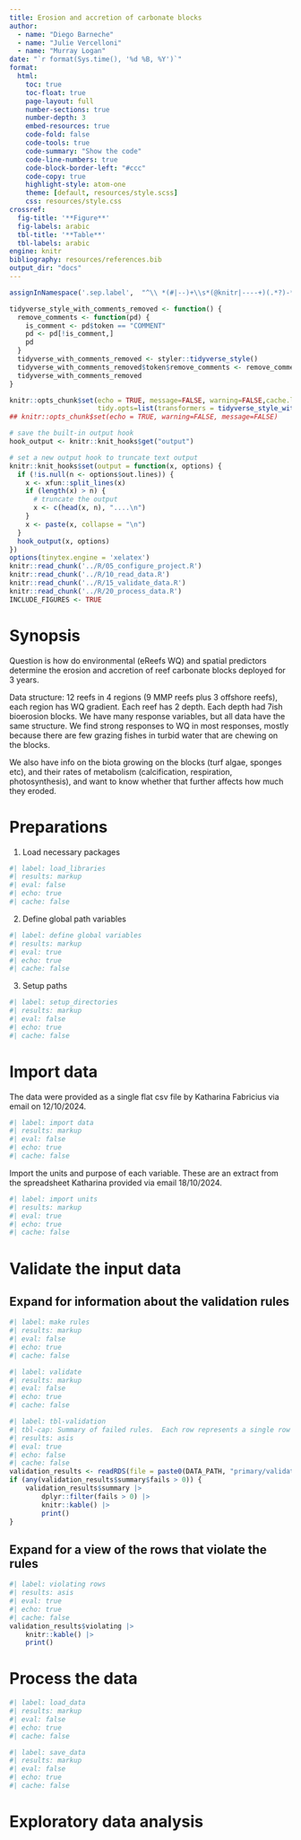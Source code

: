 ```yaml
---
title: Erosion and accretion of carbonate blocks 
author: 
  - name: "Diego Barneche"
  - name: "Julie Vercelloni"
  - name: "Murray Logan"
date: "`r format(Sys.time(), '%d %B, %Y')`"
format: 
  html:
    toc: true
    toc-float: true
    page-layout: full
    number-sections: true
    number-depth: 3
    embed-resources: true
    code-fold: false
    code-tools: true
    code-summary: "Show the code"
    code-line-numbers: true
    code-block-border-left: "#ccc"
    code-copy: true
    highlight-style: atom-one
    theme: [default, resources/style.scss]
    css: resources/style.css
crossref:
  fig-title: '**Figure**'
  fig-labels: arabic
  tbl-title: '**Table**'
  tbl-labels: arabic
engine: knitr
bibliography: resources/references.bib
output_dir: "docs"
---
```


```r
assignInNamespace('.sep.label',  "^\\ *(#|--)+\\s*(@knitr|----+)(.*?)-*\\s*$", ns='knitr')

tidyverse_style_with_comments_removed <- function() {
  remove_comments <- function(pd) {
    is_comment <- pd$token == "COMMENT"
    pd <- pd[!is_comment,]
    pd
  }
  tidyverse_with_comments_removed <- styler::tidyverse_style()
  tidyverse_with_comments_removed$token$remove_comments <- remove_comments
  tidyverse_with_comments_removed
}

knitr::opts_chunk$set(echo = TRUE, message=FALSE, warning=FALSE,cache.lazy = FALSE, tidy='styler',
                      tidy.opts=list(transformers = tidyverse_style_with_comments_removed()))
## knitr::opts_chunk$set(echo = TRUE, warning=FALSE, message=FALSE)

# save the built-in output hook
hook_output <- knitr::knit_hooks$get("output")

# set a new output hook to truncate text output
knitr::knit_hooks$set(output = function(x, options) {
  if (!is.null(n <- options$out.lines)) {
    x <- xfun::split_lines(x)
    if (length(x) > n) {
      # truncate the output
      x <- c(head(x, n), "....\n")
    }
    x <- paste(x, collapse = "\n")
  }
  hook_output(x, options)
})
options(tinytex.engine = 'xelatex')
knitr::read_chunk('../R/05_configure_project.R')
knitr::read_chunk('../R/10_read_data.R')
knitr::read_chunk('../R/15_validate_data.R')
knitr::read_chunk('../R/20_process_data.R')
INCLUDE_FIGURES <- TRUE
```

# Synopsis

Question is how do environmental (eReefs WQ) and spatial predictors
determine the erosion and accretion of reef carbonate blocks deployed
for 3 years.

Data structure: 12 reefs in 4 regions (9 MMP reefs plus 3 offshore
reefs), each region has WQ gradient. Each reef has 2 depth. Each depth
had 7ish bioerosion blocks. We have many response variables, but all
data have the same structure. We find strong responses to WQ in most
responses, mostly because there are few grazing fishes in turbid water
that are chewing on the blocks.

We also have info on the biota growing on the blocks (turf algae,
sponges etc), and their rates of metabolism (calcification,
respiration, photosynthesis), and want to know whether that further
affects how much they eroded.
 
# Preparations

1. Load necessary packages

```r
#| label: load_libraries
#| results: markup
#| eval: false
#| echo: true
#| cache: false
```

2. Define global path variables

```r
#| label: define global variables
#| results: markup
#| eval: true
#| echo: true
#| cache: false
```

3. Setup paths

```r
#| label: setup_directories
#| results: markup
#| eval: false
#| echo: true
#| cache: false
```

# Import data

The data were provided as a single flat csv file by Katharina
Fabricius via email on 12/10/2024.

```r
#| label: import data
#| results: markup
#| eval: false
#| echo: true
#| cache: false
```

Import the units and purpose of each variable. These are an extract
from the spreadsheet Katharina provided via email 18/10/2024.

```r
#| label: import units 
#| results: markup
#| eval: true
#| echo: true
#| cache: false
```



# Validate the input data

::: {.callout-note collapse="true"}
## Expand for information about the validation rules
```r
#| label: make rules
#| results: markup
#| eval: false
#| echo: true
#| cache: false
```

:::

```r
#| label: validate
#| results: markup
#| eval: false
#| echo: true
#| cache: false
```

```r
#| label: tbl-validation
#| tbl-cap: Summary of failed rules.  Each row represents a single row (a description of which is presented in the first column and this description typically indicates a column of the data that the test applies to) and the number of individual tests are listed in the "items" field.  For rows that have more than one item, it implies that the test is applied "row-wise" (that is individualy to each record in the field).
#| results: asis
#| eval: true
#| echo: false
#| cache: false
validation_results <- readRDS(file = paste0(DATA_PATH, "primary/validation_results.rds"))
if (any(validation_results$summary$fails > 0)) {
    validation_results$summary |>
        dplyr::filter(fails > 0) |>
        knitr::kable() |>
        print()
}
```

::: {.callout-note collapse="true"}
## Expand for a view of the rows that violate the rules
```r
#| label: violating rows
#| results: asis
#| eval: true
#| echo: true
#| cache: false
validation_results$violating |>
    knitr::kable() |>
    print()
```
:::


# Process the data

```r
#| label: load_data
#| results: markup
#| eval: false
#| echo: true
#| cache: false
```

```r
#| label: save_data
#| results: markup
#| eval: false
#| echo: true
#| cache: false
```

# Exploratory data analysis
